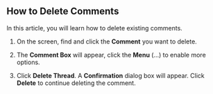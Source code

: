 ## How to Delete Comments

In this article, you will learn how to delete existing comments.

1. On the screen, find and click the **Comment** you want to delete.



2. The **Comment Box** will appear, click the **Menu** (...) to enable more options.



3. Click **Delete Thread**. A **Confirmation** dialog box will appear. Click **Delete** to continue deleting the comment.




